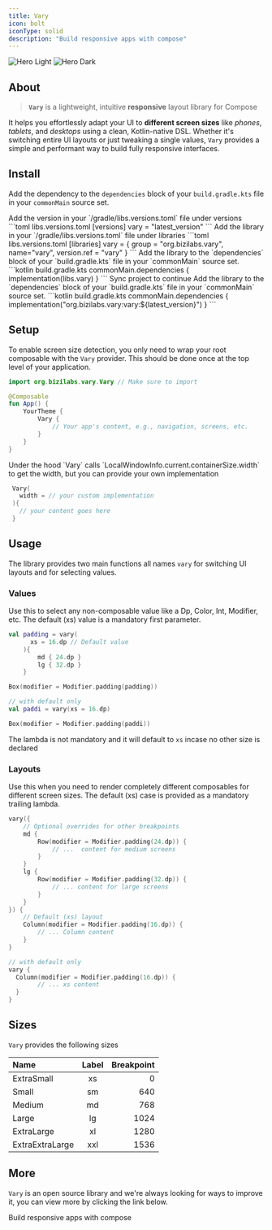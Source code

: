 ```yaml
---
title: Vary
icon: bolt
iconType: solid
description: "Build responsive apps with compose"
---
```


<img
  className="block dark:hidden"
  src="/images/tools/vary/vary-dark.svg"
  alt="Hero Light"
/>
<img
  className="hidden dark:block"
  src="/images/tools/vary/vary-light.svg"
  alt="Hero Dark"
/>

## About

> **`Vary`** is a lightweight, intuitive **responsive** layout library for Compose

It helps you effortlessly adapt your UI to **different screen sizes** like _phones_, _tablets_, and _desktops_ using a clean, Kotlin-native DSL. Whether it's switching entire UI layouts or just tweaking a single values, `Vary` provides a simple and performant way to build fully responsive interfaces.

## Install

Add the dependency to the `dependencies` block of your `build.gradle.kts` file in your `commonMain` source set.

<Tabs>
  <Tab title="catalogs">
  <Steps>
    <Step title="Step 1">
    Add the version in your `/gradle/libs.versions.toml` file under versions
      ```toml libs.versions.toml
      [versions]
      vary = "latest_version"
      ```
    </Step>
    <Step title="Step 2">
    Add the library in your `/gradle/libs.versions.toml` file under libraries
    ```toml libs.versions.toml
    [libraries]
    vary = { group = "org.bizilabs.vary", name="vary", version.ref = "vary" }
    ```
    </Step>
    <Step title="Step 3">
        Add the library to the `dependencies` block of your `build.gradle.kts` file in your `commonMain` source set.
        ```kotlin build.gradle.kts
        commonMain.dependencies {
            implementation(libs.vary)
        }
        ```
    </Step>
    <Step title="Step 4">
        Sync project to continue
    </Step>
  </Steps>
  </Tab>
  <Tab title="gradle">
      Add the library to the `dependencies` block of your `build.gradle.kts` file in your `commonMain` source set.
      ```kotlin build.gradle.kts
      commonMain.dependencies {
          implementation("org.bizilabs.vary:vary:${latest_version}")
      }
      ```
  </Tab>
</Tabs>

## Setup
To enable screen size detection, you only need to wrap your root composable with the `Vary` provider. This should be done once at the top level of your application.

```kotlin App.kt
import org.bizilabs.vary.Vary // Make sure to import

@Composable
fun App() {
    YourTheme {
        Vary {
            // Your app's content, e.g., navigation, screens, etc.
        }
    }
}
```

<Accordion title="Make it yours">
    Under the hood `Vary` calls `LocalWindowInfo.current.containerSize.width` to get the width, but you can provide your own implementation

   ```kotlin vary.kt
    Vary(
      width = // your custom implementation
    ){
      // your content goes here
    }
  ```
</Accordion>

## Usage
The library provides two main functions all names `vary` for switching UI layouts and for selecting values.

### Values
Use this to select any non-composable value like a Dp, Color, Int, Modifier, etc. The default (xs) value is a mandatory first parameter.

```kotlin
val padding = vary(
      xs = 16.dp // Default value
    ){
        md { 24.dp }
        lg { 32.dp }
    }

Box(modifier = Modifier.padding(padding))

// with default only
val paddi = vary(xs = 16.dp)

Box(modifier = Modifier.padding(paddi))

```
<Note>The lambda is not mandatory and it will default to `xs` incase no other size is declared </Note>

### Layouts
Use this when you need to render completely different composables for different screen sizes. The default (xs) case is provided as a mandatory trailing lambda.

```kotlin
vary({
    // Optional overrides for other breakpoints
    md {
        Row(modifier = Modifier.padding(24.dp)) {
            // ...  content for medium screens
        }
    }
    lg {
        Row(modifier = Modifier.padding(32.dp)) {
            // ... content for large screens
        }
    }
}) {
    // Default (xs) layout
    Column(modifier = Modifier.padding(16.dp)) {
        // ... Column content
    }
}

// with default only
vary {
  Column(modifier = Modifier.padding(16.dp)) {
        // ... xs content
  }
}
```
## Sizes
`Vary` provides the following sizes

| Name | Label | Breakpoint |
|:---|:---:|---:|
|ExtraSmall| xs | 0|
|Small | sm | 640|
|Medium| md | 768|
|Large| lg | 1024|
|ExtraLarge| xl | 1280|
|ExtraExtraLarge| xxl|      1536|


## More
`Vary` is an open source library and we're always looking for ways to improve it, you can view more by clicking the link below.

<Card
      title="Vary"
      icon="github"
      href="https://github.com/bizilabs/vary"
      arrow="true"
      cta="Contribute"
    >
        Build responsive apps with compose
    </Card>

